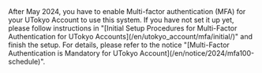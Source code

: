 <div class="box">
After May 2024, you have to enable Multi-factor authentication (MFA) for your UTokyo Account to use this system.
If you have not set it up yet, please follow instructions in "[Initial Setup Procedures for Multi-Factor Authentication for UTokyo Accounts](/en/utokyo_account/mfa/initial/)" and finish the setup.
For details, please refer to the notice "[Multi-Factor Authentication is Mandatory for UTokyo Account](/en/notice/2024/mfa100-schedule)".
</div>
